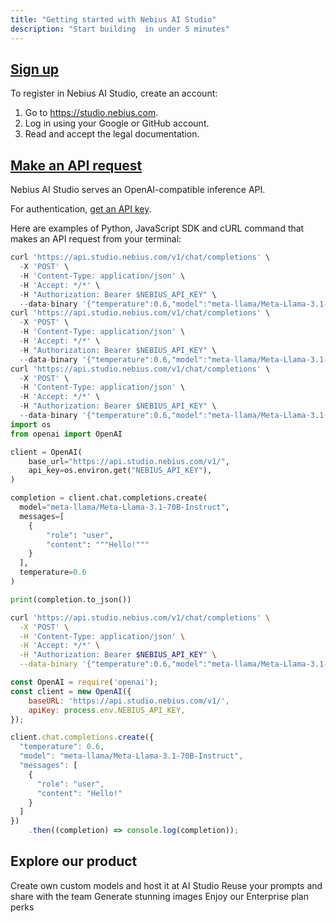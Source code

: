 ```yaml
---
title: "Getting started with Nebius AI Studio"
description: "Start building  in under 5 minutes"
---
```


## [Sign up](https://docs.nebius.com/studio/inference/quickstart#signup)

To register in Nebius AI Studio, create an account:

1. Go to https://studio.nebius.com.
2. Log in using your Google or GitHub account.
3. Read and accept the legal documentation.

## [**Make an API request**](https://docs.nebius.com/studio/inference/quickstart#api)

Nebius AI Studio serves an OpenAI-compatible inference API.

For authentication, [get an API key](https://docs.nebius.com/studio/api/authentication).

Here are examples of Python, JavaScript SDK and cURL command that makes an API request from your terminal:

<CodeGroup>

```python Python
curl 'https://api.studio.nebius.com/v1/chat/completions' \
  -X 'POST' \
  -H 'Content-Type: application/json' \
  -H 'Accept: */*' \
  -H "Authorization: Bearer $NEBIUS_API_KEY" \
  --data-binary '{"temperature":0.6,"model":"meta-llama/Meta-Llama-3.1-70B-Instruct","messages":[{"role":"user","content":"Hello!"}]}'
curl 'https://api.studio.nebius.com/v1/chat/completions' \
  -X 'POST' \
  -H 'Content-Type: application/json' \
  -H 'Accept: */*' \
  -H "Authorization: Bearer $NEBIUS_API_KEY" \
  --data-binary '{"temperature":0.6,"model":"meta-llama/Meta-Llama-3.1-70B-Instruct","messages":[{"role":"user","content":"Hello!"}]}'
curl 'https://api.studio.nebius.com/v1/chat/completions' \
  -X 'POST' \
  -H 'Content-Type: application/json' \
  -H 'Accept: */*' \
  -H "Authorization: Bearer $NEBIUS_API_KEY" \
  --data-binary '{"temperature":0.6,"model":"meta-llama/Meta-Llama-3.1-70B-Instruct","messages":[{"role":"user","content":"Hello!"}]}'
import os
from openai import OpenAI

client = OpenAI(
    base_url="https://api.studio.nebius.com/v1/",
    api_key=os.environ.get("NEBIUS_API_KEY"),
)

completion = client.chat.completions.create(
  model="meta-llama/Meta-Llama-3.1-70B-Instruct",
  messages=[
    {
        "role": "user",
        "content": """Hello!"""
    }
  ],
  temperature=0.6
)

print(completion.to_json())
```


```bash Curl
curl 'https://api.studio.nebius.com/v1/chat/completions' \
  -X 'POST' \
  -H 'Content-Type: application/json' \
  -H 'Accept: */*' \
  -H "Authorization: Bearer $NEBIUS_API_KEY" \
  --data-binary '{"temperature":0.6,"model":"meta-llama/Meta-Llama-3.1-70B-Instruct","messages":[{"role":"user","content":"Hello!"}]}'
```


```javascript JS
const OpenAI = require('openai');
const client = new OpenAI({
    baseURL: 'https://api.studio.nebius.com/v1/',
    apiKey: process.env.NEBIUS_API_KEY,
});

client.chat.completions.create({
  "temperature": 0.6,
  "model": "meta-llama/Meta-Llama-3.1-70B-Instruct",
  "messages": [
    {
      "role": "user",
      "content": "Hello!"
    }
  ]
})
    .then((completion) => console.log(completion));

```

</CodeGroup>

## Explore our product

<CardGroup cols={2}>
  <Card title="Finetuning" icon="file" href="/essentials/markdown">
    Create own custom models and host it at AI Studio
  </Card>
  <Card title="Prompt presets" icon="square-code" href="/essentials/code">
    Reuse your prompts and share with the team
  </Card>
  <Card title="Image generation" icon="image" href="/essentials/images">
    Generate stunning images
  </Card>
  <Card title="Talk to sales" icon="puzzle-piece" href="/essentials/reusable-snippets">
    Enjoy our Enterprise plan perks
  </Card>
</CardGroup>